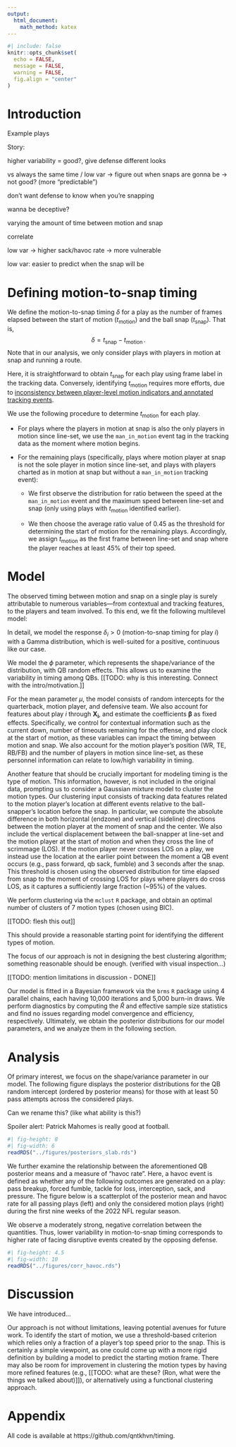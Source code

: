```yaml
---
output: 
  html_document: 
    math_method: katex
---
```


```r
#| include: false
knitr::opts_chunk$set(
  echo = FALSE,
  message = FALSE,
  warning = FALSE,
  fig.align = "center"
)
```

# Introduction

Example plays

Story: 

higher variability = good?, give defense different looks

vs always the same time / low var -> figure out when snaps are gonna be -> not good? (more "predictable")

don't want defense to know when you're snapping

wanna be deceptive?

varying the amount of time between motion and snap

correlate

low var -> higher sack/havoc rate -> more vulnerable

low var: easier to predict when the snap will be


# Defining motion-to-snap timing

We define the motion-to-snap timing $\delta$ for a play as the number of frames elapsed between the start of motion $(t_{\text{motion}})$ and the ball snap $(t_{\text{snap}})$.
That is, $$\delta = t_{\text{snap}} - t_{\text{motion}}\,.$$ 
Note that in our analysis, we only consider plays with players in motion at snap and running a route.

Here, it is straightforward to obtain $t_{\text{snap}}$ for each play using frame label in the tracking data.
Conversely, identifying $t_{\text{motion}}$ requires more efforts, due to [inconsistency between player-level motion indicators and annotated tracking events](https://www.kaggle.com/competitions/nfl-big-data-bowl-2025/discussion/543709).

We use the following procedure to determine $t_{\text{motion}}$ for each play. 

*   For plays where the players in motion at snap is also the only players in motion since line-set, we use the `man_in_motion` event tag in the tracking data as the moment where motion begins.

*   For the remaining plays (specifically, plays where motion player at snap is not the sole player in motion since line-set, and plays with players charted as in motion at snap but without a `man_in_motion` tracking event):

    *   We first observe the distribution for ratio between the speed at the `man_in_motion` event and the maximum speed between line-set and snap (only using plays with $t_{\text{motion}}$ identified earlier). 

    *   We then choose the average ratio value of 0.45 as the threshold for determining the start of motion for the remaining plays. Accordingly, we assign $t_{\text{motion}}$ as the first frame between line-set and snap where the player reaches at least 45% of their top speed.


# Model

<!-- (based on EDA) -->

The observed timing between motion and snap on a single play is surely attributable to numerous variables---from contextual and tracking features, to the players and team involved.
To this end, we fit the following multilevel model:

\begin{align*}
  \delta_i  &\sim \textsf{Gamma}(\mu_i, \phi_i) \\
  \log \mu_i &=\alpha_{q[i],m[i],d[i]} + \boldsymbol{\beta X_i} \\
  \log \phi_i &=\alpha_{q[i]} \\
  \alpha_q  &\sim \textsf{Normal}(\mu_{\alpha_q}, \sigma^2_{\alpha_q}) && \small{\textrm{for quarterback}} &q &= 1, \dots, Q \\
  \alpha_m  &\sim \textsf{Normal}(\mu_{\alpha_m}, \sigma^2_{\alpha_m}) && \small{\textrm{for motion player}} &m &= 1, \dots, M \\
  \alpha_d  &\sim \textsf{Normal}(\mu_{\alpha_d}, \sigma^2_{\alpha_d}) && \small{\textrm{for defensive team}} &d &= 1, \dots, D \\
\end{align*}

In detail, we model the response $\delta_i > 0$ (motion-to-snap timing for play $i$) with a Gamma distribution, which is well-suited for a positive, continuous  like our case.

We model the $\phi$ parameter, which represents the shape/variance of the distribution, with QB random effects.
This allows us to examine the variability in timing among QBs.
[[TODO: why is this interesting. Connect with the intro/motivation.]]

For the mean parameter $\mu$, the model consists of random intercepts for the quarterback, motion player, and defensive team.
We also account for features about play $i$ through $\boldsymbol{X_i}$, and estimate the coefficients $\boldsymbol \beta$ as fixed effects.
Specifically, we control for contextual information such as the current down, number of timeouts remaining for the offense, and play clock at the start of motion, as these variables can impact the timing between motion and snap.
We also account for the motion player's position (WR, TE, RB/FB) and the number of players in motion since line-set, as these personnel information can relate to low/high variability in timing.

Another feature that should be crucially important for modeling timing is the type of motion.
This information, however, is not included in the original data, prompting us to consider a Gaussian mixture model to cluster the motion types.
Our clustering input consists of tracking data features related to the motion player's location at different events relative to the ball-snapper's location before the snap.
In particular, we compute the absolute difference in both horizontal (endzone) and vertical (sideline) directions between the motion player at the moment of snap and the center.
We also include the vertical displacement between the ball-snapper at line-set and the motion player at the start of motion and when they cross the line of scrimmage (LOS).
If the motion player never crosses LOS on a play, we instead use the location at the earlier point between the moment a QB event occurs (e.g., pass forward, qb sack, fumble) and 3 seconds after the snap.
This threshold is chosen using the observed distribution for time elapsed from snap to the moment of crossing LOS for plays where players do cross LOS, as it captures a sufficiently large fraction (~95%) of the values.

We perform clustering via the `mclust` `R` package, and obtain an optimal number of clusters of 7 motion types (chosen using BIC).

[[TODO: flesh this out]]

This should provide a reasonable starting point for identifying the different types of motion.

The focus of our approach is not in designing the best clustering algorithm; something reasonable should be enough. (verified with visual inspection...)

[[TODO: mention limitations in discussion - DONE]]

<!-- 
a finite mixture of 7 ellipsoidal multivariate Gaussian distributions with varying volume, shape, and orientation (VVV model)
Once the clusters are identified, we can the label the motion types to add more context to our cluster assignments.
-->

Our model is fitted in a Bayesian framework via the `brms` `R` package using 4 parallel chains, each having 10,000 iterations and 5,000 burn-in draws.
We perform diagnostics by computing the $\widehat R$ and effective sample size statistics and find no issues regarding model convergence and efficiency, respectively.
Ultimately, we obtain the posterior distributions for our model parameters, and we analyze them in the following section.

# Analysis

Of primary interest, we focus on the shape/variance parameter in our model.
The following figure displays the posterior distributions for the QB random intercept (ordered by posterior means) for those with at least 50 pass attempts across the considered plays.

Can we rename this? (like what ability is this?)

Spoiler alert: Patrick Mahomes is really good at football.

```r
#| fig-height: 8
#| fig-width: 6
readRDS("../figures/posteriors_slab.rds")
```



We further examine the relationship between the aforementioned QB posterior means and a measure of "havoc rate". 
Here, a havoc event is defined as whether any of the following outcomes are generated on a play: pass breakup, forced fumble, tackle for loss, interception, sack, and pressure.
The figure below is a scatterplot of the posterior mean and havoc rate for all passing plays (left) and only the considered motion plays (right) during the first nine weeks of the 2022 NFL regular season.

We observe a moderately strong, negative correlation between the quantities.
Thus, lower variability in motion-to-snap timing corresponds to higher rate of facing disruptive events created by the opposing defense.


```r
#| fig-height: 4.5
#| fig-width: 10
readRDS("../figures/corr_havoc.rds")
```



<!-- passDefensed -->
<!-- forcedFumbleAsDefense -->
<!-- tackleForALoss -->
<!-- hadInterception -->
<!-- sackYardsAsDefense -->
<!-- causedPressure -->


# Discussion

We have introduced...



Our approach is not without limitations, leaving potential avenues for future work.
To identify the start of motion, we use a threshold-based criterion which relies only a fraction of a player's top speed prior to the snap.
This is certainly a simple viewpoint, as one could come up with a more rigid definition by building a model to predict the starting motion frame.
There may also be room for improvement in clustering the motion types by having more refined features (e.g., [[TODO: what are these? (Ron, what were the things we talked about)]]), or alternatively using a functional clustering approach.

# Appendix

All code is available at https://github.com/qntkhvn/timing.
